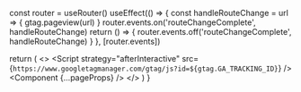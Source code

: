 
  const router = useRouter()
  useEffect(() => {
    const handleRouteChange = url => {
      gtag.pageview(url)
    }
    router.events.on('routeChangeComplete', handleRouteChange)
    return () => {
      router.events.off('routeChangeComplete', handleRouteChange)
    }
  }, [router.events])

  return (
    <>
      <Script id="google-analytics-header-tag" strategy="beforeInteractive">
        {`
          window.dataLayer = window.dataLayer || [];
          function gtag(){dataLayer.push(arguments);}
          gtag('js', new Date());
          gtag('config', '${gtag.GA_TRACKING_ID}', {
            page_path: window.location.pathname,
          });
        `}
      </Script>
      <Script
        strategy="afterInteractive"
        src={`https://www.googletagmanager.com/gtag/js?id=${gtag.GA_TRACKING_ID}`}
      />
      <Component {...pageProps} />
      <Analytics />
    </>
  )
}